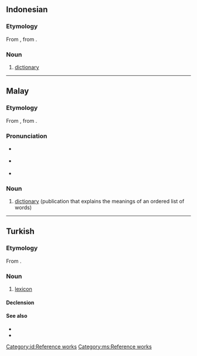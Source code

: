 {{also|ƙamus}}
==Indonesian==

===Etymology===
From {{der|id|ar|قَامُوس}}, from {{der|id|grc|ὠκεανός}}.

===Noun===
{{id-noun}}

# [[dictionary]]

[[Category:id:Reference works]]

----

==Malay==

===Etymology===
From {{bor|ms|ar|قَامُوس}}, from {{bor|ms|grc|ὠκεανός}}.

===Pronunciation===
* {{a|Johor-Selangor}} {{IPA|ms|/kamos/}}
* {{a|Riau-Lingga}} {{IPA|ms|/kamʊs/}}
* {{rhymes|ms|amos|mos|os}}

===Noun===
{{ms-noun|j=قاموس}}

# [[dictionary]] (publication that explains the meanings of an ordered list of words)

[[Category:ms:Reference works]]

----

==Turkish==

===Etymology===
From {{der|tr|ar|قَامُوس}}.

===Noun===
{{tr-noun|head=kāmus|u|lar}}

# {{lb|tr|obsolete}} [[lexicon]]

====Declension====
{{tr-infl-noun-c|u|poss=1|pred=1}}

====See also====
* {{l|tr|lügat}}
* {{l|tr|sözlük}}